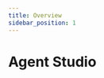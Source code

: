 ```yaml
---
title: Overview
sidebar_position: 1
---
```


# Agent Studio

<CardGrid>
  <Card
    title="Installation"
    description="Installing Agent Studio?"
    to="/docs/agent-studio/installation"
  />
  <Card
    title="Integrations"
    description="Connect to Firebase, GitHub, etc."
    to="/docs/agent-studio/integrations"
  />
</CardGrid>